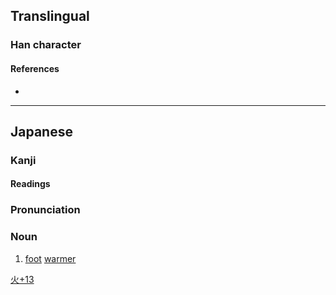 {{character info/new}}
==Translingual==

===Han character===
{{Han char|rn=86|rad=火|as=13|sn=17|four=|canj=FYGQ|ids=⿰火達}}

====References====
* {{Han ref|kx=0685.201|dkj=19504|dj=1098.080|hdz=32240.061|uh=71F5|ud=29173}}

----

==Japanese==
{{ja-kanjitab|yomi=o}}

===Kanji===
{{ja-kanji|grade=|rs=火13}}

====Readings====
{{ja-readings
|kanyoon=たつ
|kun=}}

===Pronunciation===
{{ja-pron|たつ|y=o}}

===Noun===
{{ja-noun|たつ}}

# [[foot]] [[warmer]]

[[Category:Japanese-only CJKV Characters|火+13]]